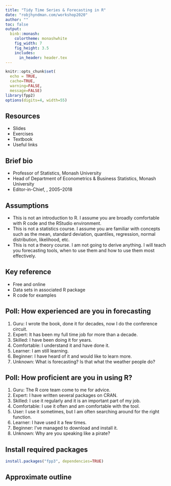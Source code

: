 ```yaml
---
title: "Tidy Time Series & Forecasting in R"
date: "robjhyndman.com/workshop2020"
author: ""
toc: false
output:
  binb::monash:
    colortheme: monashwhite
    fig_width: 7
    fig_height: 3.5
    includes:
      in_header: header.tex
---
```


```r
knitr::opts_chunk$set(
  echo = TRUE,
  cache=TRUE,
  warning=FALSE,
  message=FALSE)
library(fpp2)
options(digits=4, width=55)
```

## Resources

\large

 * Slides
 * Exercises
 * Textbook
 * Useful links

\vspace*{2cm}\begin{alertblock}{}{\centerline{\Large\textbf{\url{robjhyndman.com/workshop2020}}}}
\end{alertblock}

## Brief bio

  - Professor of Statistics, Monash University
  - Head of Department of Econometrics & Business Statistics, Monash University
  - Editor-in-Chief, \textit{International Journal of Forecasting}, 2005--2018

\pause\vspace*{0.15cm}

\begin{block}{How my forecasting methodology is used:}
\begin{itemize}\tightlist
 \item Pharmaceutical Benefits \rlap{Scheme}
 \item Cancer incidence and mortality
 \item Electricity demand
 \item Ageing population
 \item Fertilizer sales
\end{itemize}
\end{block}

\only<3>{\begin{textblock}{5.5}(6.9,8.1)\begin{alertblock}{}\Large robjhyndman.com\end{alertblock}\end{textblock}}

\vspace*{10cm}

## Assumptions

  * This is not an introduction to R. I assume you are broadly comfortable with R code and the RStudio environment.
  * This is not a statistics course. I assume you are familiar with concepts such as the mean, standard deviation, quantiles, regression, normal distribution, likelihood, etc.
  * This is not a theory course. I am not going to derive anything. I will teach you forecasting tools, when to use them and how to use them most effectively.

## Key reference

\large

\begin{block}{}\bf
\hangafter=1\hangindent=.3cm
 {Hyndman, R.~J. \& Athanasopoulos, G. (2020) \emph{Forecasting: principles and practice}, 3rd ed.}
\end{block}\pause
\begin{alertblock}{}\Large
\centerline{\bf OTexts.org/fpp3/}
\end{alertblock}

\pause

  * Free and online
  * Data sets in associated R package
  * R code for examples

## Poll: How experienced are you in forecasting

  1. Guru: I wrote the book, done it for decades, now I do the conference circuit.
  2. Expert: It has been my full time job for more than a decade.
  3. Skilled: I have been doing it for years.
  1. Comfortable: I understand it and have done it.
  1. Learner: I am still learning.
  1. Beginner: I have heard of it and would like to learn more.
  1. Unknown: What is forecasting? Is that what the weather people do?

## Poll: How proficient are you in using R?

\fontsize{14}{15}\sf

  1. Guru: The R core team come to me for advice.
  1. Expert: I have written several packages on CRAN.
  1. Skilled: I use it regularly and it is an important part of my job.
  1. Comfortable: I use it often and am comfortable with the tool.
  1. User: I use it sometimes, but I am often searching around for the right function.
  1. Learner: I have used it a few times.
  1. Beginner: I've managed to download and install it.
  1. Unknown: Why are you speaking like a pirate?

## Install required packages

```r
install.packages("fpp3", dependencies=TRUE)
```

## Approximate outline
\vspace*{-0.1cm}\centering\fontsize{12}{12}\sf
\begin{tabular}{rp{6.6cm}l}
  \toprule
  \bf Day & \bf Topic                     & \bf Chapter \\
  \midrule
  1 & Introduction to tsibbles    & 2 \\
  2 & Time series graphics        & 2 \\
  3 & Time series features        & -- \\
  4 & Transformations             & 3 \\
  5 & Seasonality and trends      & 7 \\
  \midrule
  6 & Introduction to forecasting & 1,3 \\
  7 & Exponential smoothing       & 8 \\
  8 & ARIMA models                & 9 \\
  9 & Dynamic regression          & 10 \\
  10 & Hierarchical forecasting    & 11 \\
  \bottomrule
\end{tabular}

